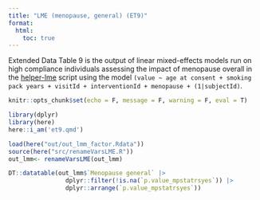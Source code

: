```yaml
---
title: "LME (menopause, general) (ET9)"
format:
  html:
    toc: true
---
```


Extended Data Table 9 is the output of linear mixed-effects models run on high compliance individuals assessing the impact of menopause overall in the [helper-lme](helper-lmm.qmd) script using the model `(value ~ age at consent + smoking pack years + visitId + interventionId + menopause + (1|subjectId)`.

```r
knitr::opts_chunk$set(echo = F, message = F, warning = F, eval = T)
```

```r
library(dplyr)
library(here)
here::i_am('et9.qmd')
```


```r
load(here("out/out_lmm_factor.Rdata"))
source(here("src/renameVarsLME.R"))
out_lmm<- renameVarsLME(out_lmm)
```

```r
DT::datatable(out_lmm$`Menopause general` |> 
                dplyr::filter(!is.na(`p.value_mpstatrsyes`)) |> 
                dplyr::arrange(`p.value_mpstatrsyes`))
```
